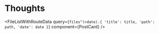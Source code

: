 
# Thoughts

<FileListWithRouteData
  query={`files^(>date).{
    'title': title,
    'path': path,
    'date': date
  }`}
  component={PostCard}
/>
